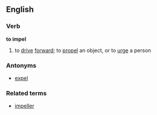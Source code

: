 ==English==
===Verb===
'''to impel'''
# to [[drive]] [[forward]]; to [[propel]] an object, or to [[urge]] a person

===Antonyms===
*[[expel]]

===Related terms===
*[[impeller]]